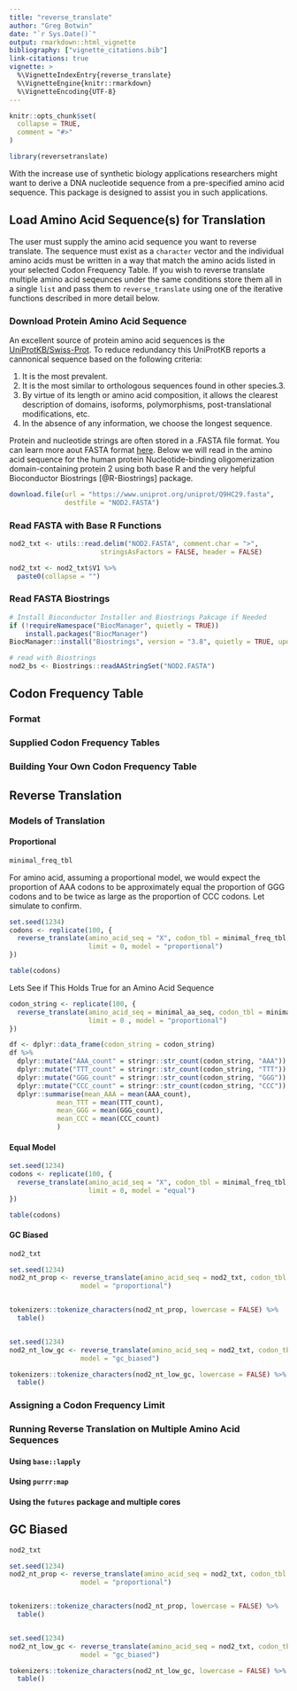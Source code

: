 ```yaml
---
title: "reverse_translate"
author: "Greg Botwin"
date: "`r Sys.Date()`"
output: rmarkdown::html_vignette
bibliography: ["vignette_citations.bib"]
link-citations: true
vignette: >
  %\VignetteIndexEntry{reverse_translate}
  %\VignetteEngine{knitr::rmarkdown}
  %\VignetteEncoding{UTF-8}
---
```


```r
knitr::opts_chunk$set(
  collapse = TRUE,
  comment = "#>"
)
```

```r
library(reversetranslate)
```
With the increase use of synthetic biology applications researchers might want to derive a DNA nucleotide sequence from a pre-specified amino acid sequence. This package is designed to assist you in such applications.

## Load Amino Acid Sequence(s) for Translation
The user must supply the amino acid sequence you want to reverse translate. The sequence must exist as a `character` vector and the individual amino acids must be written in a way that match the amino acids listed in your selected Codon Frequency Table. If you wish to reverse translate multiple amino acid seqeunces under the same conditions store them all in a single `list` and pass them to `reverse_translate` using one of the iterative functions described in more detail below. 

### Download Protein Amino Acid Sequence
An excellent source of protein amino acid sequences is the [UniProtKB/Swiss-Prot](https://www.uniprot.org/uniprot/?query=reviewed:yes). To reduce redundancy this UniProtKB reports a cannonical sequence based on the following criteria:

1. It is the most prevalent.
2. It is the most similar to orthologous sequences found in other species.3.
3. By virtue of its length or amino acid composition, it allows the clearest description of domains, isoforms, polymorphisms, post-translational modifications, etc.
4. In the absence of any information, we choose the longest sequence.

Protein and nucleotide strings are often stored in a .FASTA file format. You can learn more aout FASTA format [here](http://genetics.bwh.harvard.edu/pph/FASTA.html). Below we will read in the amino acid sequence for the human protein Nucleotide-binding oligomerization domain-containing protein 2 using both base R and the very helpful Bioconductor Biostrings [@R-Biostrings] package.

```r
download.file(url = "https://www.uniprot.org/uniprot/Q9HC29.fasta", 
              destfile = "NOD2.FASTA")
```

### Read FASTA with Base R Functions
```r
nod2_txt <- utils::read.delim("NOD2.FASTA", comment.char = ">",
                       stringsAsFactors = FALSE, header = FALSE)

nod2_txt <- nod2_txt$V1 %>%
  paste0(collapse = "")

```

### Read FASTA Biostrings
```r
# Install Bioconductor Installer and Biostrings Pakcage if Needed
if (!requireNamespace("BiocManager", quietly = TRUE))
    install.packages("BiocManager")
BiocManager::install("Biostrings", version = "3.8", quietly = TRUE, update = FALSE)

# read with Biostrings
nod2_bs <- Biostrings::readAAStringSet("NOD2.FASTA")

```

## Codon Frequency Table
### Format
### Supplied Codon Frequency Tables
### Building Your Own Codon Frequency Table 

## Reverse Translation
### Models of Translation
#### Proportional
```r
minimal_freq_tbl
```
For amino acid, assuming a proportional model, we would expect the proportion of AAA codons to be approximately equal the proportion of GGG codons and to be twice as large as the proportion of CCC codons. Let simulate to confirm. 
 
```r
set.seed(1234)
codons <- replicate(100, {
  reverse_translate(amino_acid_seq = "X", codon_tbl = minimal_freq_tbl,
                    limit = 0, model = "proportional")
})

table(codons)
```

Lets See if This Holds True for an Amino Acid Sequence
```r
codon_string <- replicate(100, {
  reverse_translate(amino_acid_seq = minimal_aa_seq, codon_tbl = minimal_freq_tbl,
                    limit = 0 , model = "proportional")
})

df <- dplyr::data_frame(codon_string = codon_string)
df %>%
  dplyr::mutate("AAA_count" = stringr::str_count(codon_string, "AAA")) %>%
  dplyr::mutate("TTT_count" = stringr::str_count(codon_string, "TTT")) %>%
  dplyr::mutate("GGG_count" = stringr::str_count(codon_string, "GGG")) %>%
  dplyr::mutate("CCC_count" = stringr::str_count(codon_string, "CCC")) %>%
  dplyr::summarise(mean_AAA = mean(AAA_count),
            mean_TTT = mean(TTT_count),
            mean_GGG = mean(GGG_count),
            mean_CCC = mean(CCC_count)
            )
```

#### Equal Model
```r
set.seed(1234)
codons <- replicate(100, {
  reverse_translate(amino_acid_seq = "X", codon_tbl = minimal_freq_tbl,
                    limit = 0, model = "equal")
})

table(codons)
```

####  GC Biased
```r
nod2_txt
```

```r
set.seed(1234)
nod2_nt_prop <- reverse_translate(amino_acid_seq = nod2_txt, codon_tbl = hsapien_tbl, limit = 0,
                  model = "proportional")


tokenizers::tokenize_characters(nod2_nt_prop, lowercase = FALSE) %>%
  table()


set.seed(1234)
nod2_nt_low_gc <- reverse_translate(amino_acid_seq = nod2_txt, codon_tbl = hsapien_tbl, limit = 0,
                  model = "gc_biased")

tokenizers::tokenize_characters(nod2_nt_low_gc, lowercase = FALSE) %>%
  table()
```
### Assigning a Codon Frequency Limit
### Running Reverse Translation on Multiple Amino Acid Sequences
#### Using `base::lapply`
#### Using `purrr:map`
#### Using the `futures` package and multiple cores


##  GC Biased
```r
nod2_txt
```

```r
set.seed(1234)
nod2_nt_prop <- reverse_translate(amino_acid_seq = nod2_txt, codon_tbl = hsapien_tbl, limit = 0,
                  model = "proportional")


tokenizers::tokenize_characters(nod2_nt_prop, lowercase = FALSE) %>%
  table()


set.seed(1234)
nod2_nt_low_gc <- reverse_translate(amino_acid_seq = nod2_txt, codon_tbl = hsapien_tbl, limit = 0,
                  model = "gc_biased")

tokenizers::tokenize_characters(nod2_nt_low_gc, lowercase = FALSE) %>%
  table()
```

